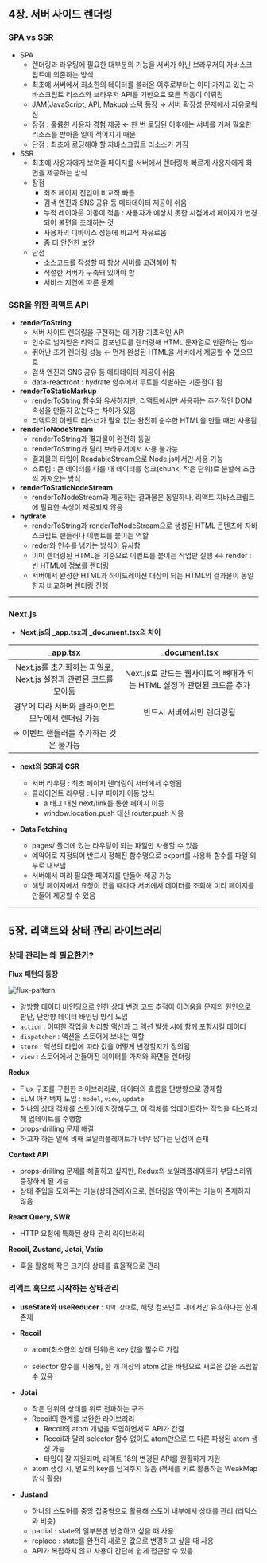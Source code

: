 ## 4장. 서버 사이드 렌더링

### SPA vs SSR

- SPA
  - 렌더링과 라우팅에 필요한 대부분의 기능을 서버가 아닌 브라우저의 자바스크립트에 의존하는 방식
  - 최초에 서버에서 최소한의 데이터를 불러온 이후로부터는 이미 가지고 있는 자바스크립트 리소스와 브라우저 API를 기반으로 모든 작동이 이뤄짐
  - JAM(JavaScript, API, Makup) 스택 등장 ⇒ 서버 확장성 문제에서 자유로워짐
  - 장점 : 훌륭한 사용자 경험 제공 ← 한 번 로딩된 이후에는 서버를 거쳐 필요한 리소스를 받아올 일이 적어지기 때문
  - 단점 : 최초에 로딩해야 할 자바스크립트 리소스가 커짐
- SSR
  - 최초에 사용자에게 보여줄 페이지를 서버에서 렌더링해 빠르게 사용자에게 화면을 제공하는 방식
  - 장점
    - 최초 페이지 진입이 비교적 빠름
    - 검색 엔진과 SNS 공유 등 메타데이터 제공이 쉬움
    - 누적 레이아웃 이동이 적음 : 사용자가 예상치 못한 시점에서 페이지가 변경되어 불편을 초래하는 것
    - 사용자의 디바이스 성능에 비교적 자유로움
    - 좀 더 안전한 보안
  - 단점
    - 소스코드를 작성할 때 항상 서버를 고려해야 함
    - 적절한 서버가 구축돼 있어야 함
    - 서비스 지연에 따른 문제

### SSR을 위한 리액트 API

- **renderToString**
  - 서버 사이드 렌더링을 구현하는 데 가장 기초적인 API
  - 인수로 넘겨받은 리액트 컴포넌트를 렌더링해 HTML 문자열로 반환하는 함수
  - 뛰어난 초기 렌더링 성능 ← 먼저 완성된 HTML을 서버에서 제공할 수 있으므로
  - 검색 엔진과 SNS 공유 등 메타데이터 제공이 쉬움
  - data-reactroot : hydrate 함수에서 루트를 식별하는 기준점이 됨
- **renderToStaticMarkup**
  - renderToString 함수와 유사하지만, 리액트에서만 사용하는 추가적인 DOM 속성을 만들지 않는다는 차이가 있음
  - 리액트의 이벤트 리스너가 필요 없는 완전히 순수한 HTML을 만들 때만 사용됨
- **renderToNodeStream**
  - renderToString과 결과물이 완전히 동일
  - renderToString과 달리 브라우저에서 사용 불가능
  - 결과물의 타입이 ReadableStream으로 Node.js에서만 사용 가능
  - 스트림 : 큰 데이터를 다룰 때 데이터를 청크(chunk, 작은 단위)로 분할해 조금씩 가져오는 방식
- **renderToStaticNodeStream**
  - renderToNodeStream과 제공하는 결과물은 동일하나, 리액트 자바스크립트에 필요한 속성이 제공되지 않음
- **hydrate**
  - renderToString과 renderToNodeStream으로 생성된 HTML 콘텐츠에 자바스크립트 핸들러나 이벤트를 붙이는 역할
  - reder와 인수를 넘기는 방식이 유사함
  - 이미 렌더링된 HTML을 기준으로 이벤트를 붙이는 작업만 실행 ↔ render : 빈 HTML에 정보를 렌더링
  - 서버에서 완성한 HTML과 하이드레이션 대상이 되는 HTML의 결과물이 동일한지 비교하며 렌더링 진행

---

### Next.js

- **Next.js의 \_app.tsx과 \_document.tsx의 차이**

|                          **\_app.tsx**                           |                           **\_document.tsx**                           |
| :--------------------------------------------------------------: | :--------------------------------------------------------------------: |
| Next.js를 초기화하는 파일로, Next.js 설정과 관련된 코드를 모아둠 | Next.js로 만드는 웹사이트의 뼈대가 되는 HTML 설정과 관련된 코드를 추가 |
|        경우에 따라 서버와 클라이언트 모두에서 렌더링 가능        |                       반드시 서버에서만 렌더링됨                       |
|              ⇒ 이벤트 핸들러를 추가하는 것은 불가능              |

- **next의 SSR과 CSR**
  - 서버 라우팅 : 최초 페이지 렌더링이 서버에서 수행됨
  - 클라이언트 라우팅 : 내부 페이지 이동 방식
    - a 태그 대신 next/link를 통한 페이지 이동
    - window.location.push 대신 router.push 사용
- **Data Fetching**

  - pages/ 폴더에 있는 라우팅이 되는 파일만 사용할 수 있음
  - 예약어로 지정되어 반드시 정해진 함수명으로 export를 사용해 함수를 파일 외부로 내보냄
  - 서버에서 미리 필요한 페이지를 만들어 제공 가능
  - 해당 페이지에서 요청이 있을 때마다 서버에서 데이터를 조회해 미리 페이지를 만들어 제공할 수 있음

---

## 5장. 리액트와 상태 관리 라이브러리

### 상태 관리는 왜 필요한가?

**Flux 패턴의 등장**

![flux-pattern](./flux.png)

- 양방향 데이터 바인딩으로 인한 상태 변경 코드 추적이 어려움을 문제의 원인으로 판단, 단방향 데이터 바인딩 방식 도입
- `action` : 어떠한 작업을 처리할 액션과 그 액션 발생 시에 함께 포함시킬 데이터
- `dispatcher` : 액션을 스토어에 보내는 역할
- `store` : 액션의 타입에 따라 값을 어떻게 변경할지가 정의됨
- `view` : 스토어에서 만들어진 데이터를 가져와 화면을 렌더링

**Redux**

- Flux 구조를 구현한 라이브러리로, 데이터의 흐름을 단방향으로 강제함
- ELM 아키텍처 도입 : `model`, `view`, `update`
- 하나의 상태 객체를 스토어에 저장해두고, 이 객체를 업데이트하는 작업을 디스패치해 업데이트를 수행함
- props-drilling 문제 해결
- 하고자 하는 일에 비해 보일러플레이트가 너무 많다는 단점이 존재

**Context API**

- props-drilling 문제를 해결하고 싶지만, Redux의 보일러플레이트가 부담스러워 등장하게 된 기능
- 상태 주입을 도와주는 기능(상태관리X)으로, 렌더링을 막아주는 기능이 존재하지 않음

**React Query, SWR**

- HTTP 요청에 특화된 상태 관리 라이브러리

**Recoil, Zustand, Jotai, Vatio**

- 훅을 활용해 작은 크기의 상태를 효율적으로 관리

### 리액트 훅으로 시작하는 상태관리

- **useState와 useReducer** : `지역 상태`로, 해당 컴포넌트 내에서만 유효하다는 한계 존재

- **Recoil**

  - atom(최소한의 상태 단위)은 key 값을 필수로 가짐

  - selector 함수를 사용해, 한 개 이상의 atom 값을 바탕으로 새로운 값을 조립할 수 있음
- **Jotai**
  - 작은 단위의 상태를 위로 전파하는 구조
  - Recoil의 한계를 보완한 라이브러리
    - Recoil의 atom 개념을 도입하면서도 API가 간결
    - Recoil과 달리 selector 함수 없이도 atom만으로 또 다른 파생된 atom 생성 가능
    - 타입이 잘 지원되며, 리액트 18의 변경된 API를 원활하게 지원
  - atom 생성 시, 별도의 key를 넘겨주지 않음 (객체를 키로 활용하는 WeakMap 방식 활용)
- **Justand**
  - 하나의 스토어를 중앙 집중형으로 활용해 스토어 내부에서 상태를 관리 (리덕스와 비슷)
  - partial : state의 일부분만 변경하고 싶을 때 사용
  - replace : state를 완전히 새로운 값으로 변경하고 싶을 때 사용
  - API가 복잡하지 않고 사용이 간단헤 쉽게 접근할 수 있음
